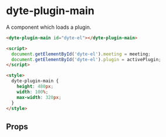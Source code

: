# dyte-plugin-main

A component which loads a plugin.

```html
<dyte-plugin-main id="dyte-el"></dyte-plugin-main>

<script>
  document.getElementById('dyte-el').meeting = meeting;
  document.getElementById('dyte-el').plugin = activePlugin;
</script>

<style>
  dyte-plugin-main {
    height: 480px;
    width: 100%;
    max-width: 320px;
  }
</style>
```

## Props

<PropsTable of="dyte-plugin-main" />
